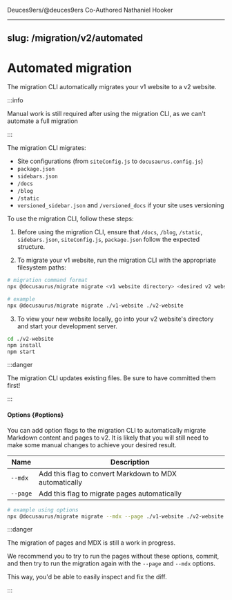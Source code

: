Deuces9ers/@deuces9ers
Co-Authored Nathaniel Hooker

---
slug: /migration/v2/automated
---

# Automated migration

The migration CLI automatically migrates your v1 website to a v2 website.

:::info

Manual work is still required after using the migration CLI, as we can't automate a full migration

:::

The migration CLI migrates:

- Site configurations (from `siteConfig.js` to `docusaurus.config.js`)
- `package.json`
- `sidebars.json`
- `/docs`
- `/blog`
- `/static`
- `versioned_sidebar.json` and `/versioned_docs` if your site uses versioning

To use the migration CLI, follow these steps:

1. Before using the migration CLI, ensure that `/docs`, `/blog`, `/static`, `sidebars.json`, `siteConfig.js`, `package.json` follow the expected structure.

2. To migrate your v1 website, run the migration CLI with the appropriate filesystem paths:

```bash
# migration command format
npx @docusaurus/migrate migrate <v1 website directory> <desired v2 website directory>

# example
npx @docusaurus/migrate migrate ./v1-website ./v2-website
```

3. To view your new website locally, go into your v2 website's directory and start your development server.

```bash npm2yarn
cd ./v2-website
npm install
npm start
```

:::danger

The migration CLI updates existing files. Be sure to have committed them first!

:::

#### Options {#options}

You can add option flags to the migration CLI to automatically migrate Markdown content and pages to v2. It is likely that you will still need to make some manual changes to achieve your desired result.

| Name     | Description                                            |
| -------- | ------------------------------------------------------ |
| `--mdx`  | Add this flag to convert Markdown to MDX automatically |
| `--page` | Add this flag to migrate pages automatically           |

```bash
# example using options
npx @docusaurus/migrate migrate --mdx --page ./v1-website ./v2-website
```

:::danger

The migration of pages and MDX is still a work in progress.

We recommend you to try to run the pages without these options, commit, and then try to run the migration again with the `--page` and `--mdx` options.

This way, you'd be able to easily inspect and fix the diff.

:::
